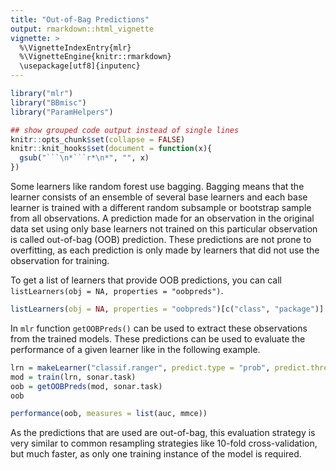 ```yaml
---
title: "Out-of-Bag Predictions"
output: rmarkdown::html_vignette
vignette: >
  %\VignetteIndexEntry{mlr}
  %\VignetteEngine{knitr::rmarkdown}
  \usepackage[utf8]{inputenc}
---
```


```r
library("mlr")
library("BBmisc")
library("ParamHelpers")

## show grouped code output instead of single lines
knitr::opts_chunk$set(collapse = FALSE)
knitr::knit_hooks$set(document = function(x){
  gsub("```\n*```r*\n*", "", x)
})
```

Some learners like random forest use bagging. Bagging means that the learner consists of an ensemble of several base learners and each base learner is trained with a different random subsample or bootstrap sample from all observations. 
A prediction made for an observation in the original data set using only base learners not trained on this particular observation is called out-of-bag (OOB) prediction. These predictions are not prone to overfitting, as each prediction is only made by learners that did not use the observation for training.

To get a list of learners that provide OOB predictions, you can call
`listLearners(obj = NA, properties = "oobpreds")`.

```r
listLearners(obj = NA, properties = "oobpreds")[c("class", "package")]
```

In `mlr` function `getOOBPreds()` can be used to extract these observations from the trained models.
These predictions can be used to evaluate the performance of a given learner like in the following example.

```r
lrn = makeLearner("classif.ranger", predict.type = "prob", predict.threshold = 0.6)
mod = train(lrn, sonar.task)
oob = getOOBPreds(mod, sonar.task)
oob

performance(oob, measures = list(auc, mmce))
```

As the predictions that are used are out-of-bag, this evaluation strategy is very similar to common resampling strategies like 10-fold cross-validation, but much faster, as only one training instance of the model is required.
